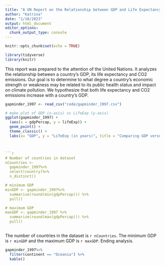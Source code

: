 ```yaml
---
title: "A UN Report on the Relationship between GDP and Life Expectancy and CO2 emissions"
author: "Katrina"
date: "1/18/2023"
output: html_document
editor_options: 
  chunk_output_type: console
---
```


```r
knitr::opts_chunk$set(echo = TRUE)
```

```r
library(tidyverse)
library(knitr)
```

This report was prepared to the attention of the United Nations. It analyzes the relationship between a country's GDP, its life expectancy and CO2 emissions. Our goal is to determine to what degree a country’s economic strength or weakness may be related to its public health status and impact on climate pollution. We hypothesize that both life expectancy and CO2 emissions increase with a country's GDP.

```r
gapminder_1997 <- read_csv("code/gapminder_1997.csv")
```

```r
# make plot of GDP (x-axis) vs LifeExp (y-axis)
ggplot(gapminder_1997) +
  (aes(x = gdpPercap, y = lifeExp)) +
  geom_point() +
  theme_classic() +
  labs(x= "GDP", y = "LifeExp (in years)", title = "Comparing GDP versus Life Expectancy")



```r
# Number of countries in dataset
nCountries <-
  gapminder_1997%>%
  select(country)%>%
  n_distinct()

# minimum GDP
minGDP <- gapminder_1997%>%
  summarise(round(min(gdpPercap))) %>%
  pull()

# maximum GDP
maxGDP <- gapminder_1997 %>%
  summarize(round(max(gdpPercap))) %>%
  pull()
  
```

The number of countries in the dataset is `r nCountries`.
The minimum GDP is `r minGDP` and the maximum GDP is `r maxGDP`.
Ending analysis.







```r
gapminder_1997%>%
  filter(continent == "Oceania") %>%
  kable()
  

```

